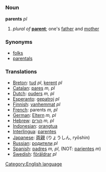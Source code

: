=={{en}}==
[[Category:English language]]
===Noun===
'''parents''' ''pl''

#''plural of'' '''[[parent]]'''; one's [[father]] and [[mother]]
===Synonyms===
*[[folks]]
*[[parentals]]
===Translations===
*[[Breton]]: [[tud]] ''pl'', [[kerent]] ''pl''
*[[Catalan]]: [[pares]] ''m, pl''
*[[Dutch]]: [[ouders]] ''m, pl''
*[[Esperanto]]: [[gepatroj]] ''pl''
*[[Finnish]]: [[vanhemmat]] ''pl''
*[[French]]: parents ''m, pl''
*[[German]]: [[Eltern]] ''m, pl''
*[[Hebrew]]: [[הורים]] ''m, pl''
*[[Indonesian]]: [[orangtua]]
*[[Interlingua]]: [[parentes]]
*[[Japanese]]: [[両親]] (りょうしん, ryōshin)
*[[Russian]]: [[родители]] ''pl''
*[[Spanish]]: [[padres]] ''m, pl'', (NOT: [[pariente]]s ''m'')
*[[Swedish]]: [[föräldrar]] ''pl''